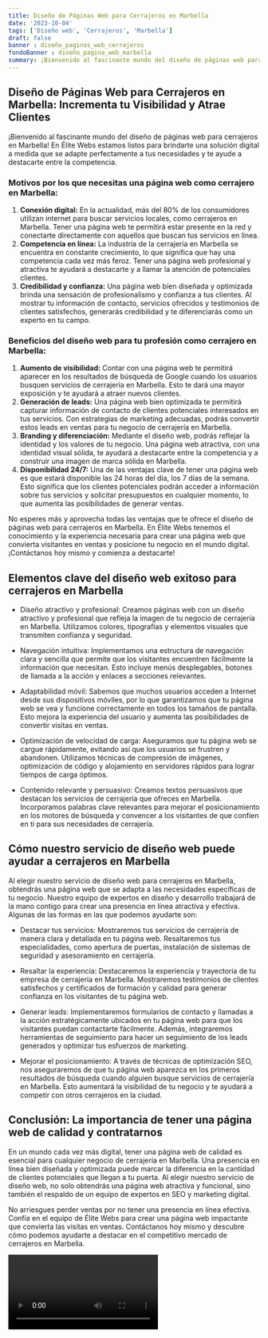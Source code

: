 ```yaml
---
title: Diseño de Páginas Web para Cerrajeros en Marbella
date: '2023-10-04'
tags: ['Diseño web', 'Cerrajeros', 'Marbella']
draft: false
banner : diseño_paginas_web_cerrajeros
fondoBanner : diseño_pagina_web_marbella
summary: ¡Bienvenido al fascinante mundo del diseño de páginas web para cerrajeros en Marbella! En Élite Webs estamos listos para brindarte una solución digital a medida que se adapte perfectamente a tus necesidades y te ayude a destacarte entre la competencia.
---
```


## Diseño de Páginas Web para Cerrajeros en Marbella: Incrementa tu Visibilidad y Atrae Clientes

¡Bienvenido al fascinante mundo del diseño de páginas web para cerrajeros en Marbella! En Élite Webs estamos listos para brindarte una solución digital a medida que se adapte perfectamente a tus necesidades y te ayude a destacarte entre la competencia.

### Motivos por los que necesitas una página web como cerrajero en Marbella:

1. **Conexión digital:** En la actualidad, más del 80% de los consumidores utilizan internet para buscar servicios locales, como cerrajeros en Marbella. Tener una página web te permitirá estar presente en la red y conectarte directamente con aquellos que buscan tus servicios en línea.
2. **Competencia en línea:** La industria de la cerrajería en Marbella se encuentra en constante crecimiento, lo que significa que hay una competencia cada vez más feroz. Tener una página web profesional y atractiva te ayudará a destacarte y a llamar la atención de potenciales clientes.
3. **Credibilidad y confianza:** Una página web bien diseñada y optimizada brinda una sensación de profesionalismo y confianza a tus clientes. Al mostrar tu información de contacto, servicios ofrecidos y testimonios de clientes satisfechos, generarás credibilidad y te diferenciarás como un experto en tu campo.

### Beneficios del diseño web para tu profesión como cerrajero en Marbella:

1. **Aumento de visibilidad:** Contar con una página web te permitirá aparecer en los resultados de búsqueda de Google cuando los usuarios busquen servicios de cerrajería en Marbella. Esto te dará una mayor exposición y te ayudará a atraer nuevos clientes.
2. **Generación de leads:** Una página web bien optimizada te permitirá capturar información de contacto de clientes potenciales interesados en tus servicios. Con estrategias de marketing adecuadas, podrás convertir estos leads en ventas para tu negocio de cerrajería en Marbella.
3. **Branding y diferenciación:** Mediante el diseño web, podrás reflejar la identidad y los valores de tu negocio. Una página web atractiva, con una identidad visual sólida, te ayudará a destacarte entre la competencia y a construir una imagen de marca sólida en Marbella.
4. **Disponibilidad 24/7:** Una de las ventajas clave de tener una página web es que estará disponible las 24 horas del día, los 7 días de la semana. Esto significa que los clientes potenciales podrán acceder a información sobre tus servicios y solicitar presupuestos en cualquier momento, lo que aumenta las posibilidades de generar ventas.

No esperes más y aprovecha todas las ventajas que te ofrece el diseño de páginas web para cerrajeros en Marbella. En Élite Webs tenemos el conocimiento y la experiencia necesaria para crear una página web que convierta visitantes en ventas y posicione tu negocio en el mundo digital. ¡Contáctanos hoy mismo y comienza a destacarte!

<GifSeo />

<Cta />

## Elementos clave del diseño web exitoso para cerrajeros en Marbella

- Diseño atractivo y profesional: Creamos páginas web con un diseño atractivo y profesional que refleja la imagen de tu negocio de cerrajería en Marbella. Utilizamos colores, tipografías y elementos visuales que transmiten confianza y seguridad.

- Navegación intuitiva: Implementamos una estructura de navegación clara y sencilla que permite que los visitantes encuentren fácilmente la información que necesitan. Esto incluye menús desplegables, botones de llamada a la acción y enlaces a secciones relevantes.

- Adaptabilidad móvil: Sabemos que muchos usuarios acceden a Internet desde sus dispositivos móviles, por lo que garantizamos que tu página web se vea y funcione correctamente en todos los tamaños de pantalla. Esto mejora la experiencia del usuario y aumenta las posibilidades de convertir visitas en ventas.

- Optimización de velocidad de carga: Aseguramos que tu página web se cargue rápidamente, evitando así que los usuarios se frustren y abandonen. Utilizamos técnicas de compresión de imágenes, optimización de código y alojamiento en servidores rápidos para lograr tiempos de carga óptimos.

- Contenido relevante y persuasivo: Creamos textos persuasivos que destacan los servicios de cerrajería que ofreces en Marbella. Incorporamos palabras clave relevantes para mejorar el posicionamiento en los motores de búsqueda y convencer a los visitantes de que confíen en ti para sus necesidades de cerrajería.

## Cómo nuestro servicio de diseño web puede ayudar a cerrajeros en Marbella

Al elegir nuestro servicio de diseño web para cerrajeros en Marbella, obtendrás una página web que se adapta a las necesidades específicas de tu negocio. Nuestro equipo de expertos en diseño y desarrollo trabajará de la mano contigo para crear una presencia en línea atractiva y efectiva. Algunas de las formas en las que podemos ayudarte son:

- Destacar tus servicios: Mostraremos tus servicios de cerrajería de manera clara y detallada en tu página web. Resaltaremos tus especialidades, como apertura de puertas, instalación de sistemas de seguridad y asesoramiento en cerrajería.

- Resaltar la experiencia: Destacaremos la experiencia y trayectoria de tu empresa de cerrajería en Marbella. Mostraremos testimonios de clientes satisfechos y certificados de formación y calidad para generar confianza en los visitantes de tu página web.

- Generar leads: Implementaremos formularios de contacto y llamadas a la acción estratégicamente ubicados en tu página web para que los visitantes puedan contactarte fácilmente. Además, integraremos herramientas de seguimiento para hacer un seguimiento de los leads generados y optimizar tus esfuerzos de marketing.

- Mejorar el posicionamiento: A través de técnicas de optimización SEO, nos aseguraremos de que tu página web aparezca en los primeros resultados de búsqueda cuando alguien busque servicios de cerrajería en Marbella. Esto aumentará la visibilidad de tu negocio y te ayudará a competir con otros cerrajeros en la ciudad.

## Conclusión: La importancia de tener una página web de calidad y contratarnos

En un mundo cada vez más digital, tener una página web de calidad es esencial para cualquier negocio de cerrajería en Marbella. Una presencia en línea bien diseñada y optimizada puede marcar la diferencia en la cantidad de clientes potenciales que llegan a tu puerta. Al elegir nuestro servicio de diseño web, no solo obtendrás una página web atractiva y funcional, sino también el respaldo de un equipo de expertos en SEO y marketing digital.

No arriesgues perder ventas por no tener una presencia en línea efectiva. Confía en el equipo de Élite Webs para crear una página web impactante que convierta las visitas en ventas. Contáctanos hoy mismo y descubre cómo podemos ayudarte a destacar en el competitivo mercado de cerrajeros en Marbella.

<Video />

<CtaBot job='Cerrajeros' city='Marbella'/>

<Gmaps query='Marbella+españa+maps' />